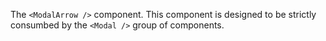 The `<ModalArrow />` component. This component is designed to be strictly consumbed by the
`<Modal />` group of components.
